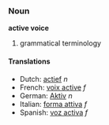 ===Noun===
'''active voice'''

# grammatical terminology

====Translations====
*Dutch: [[actief]] ''n''
*French: [[voix active]] ''f''
*German: [[Aktiv]] ''n''
*Italian: [[forma attiva]] ''f''
*Spanish: [[voz activa]] ''f''